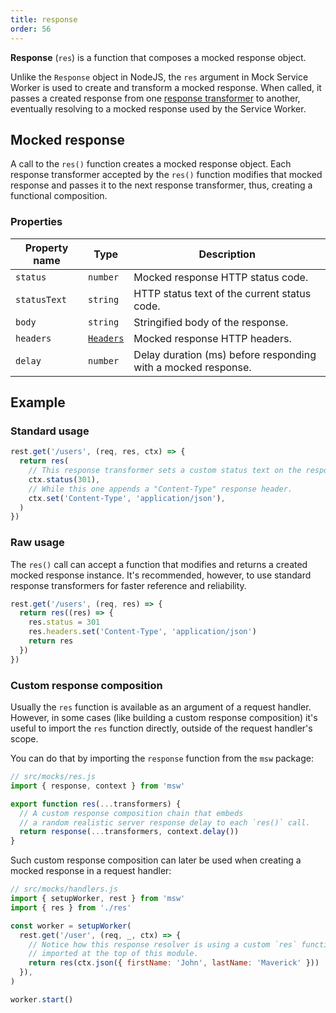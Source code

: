 ```yaml
---
title: response
order: 56
---
```


**Response** (`res`) is a function that composes a mocked response object.

Unlike the `Response` object in NodeJS, the `res` argument in Mock Service Worker is used to create and transform a mocked response. When called, it passes a created response from one [response transformer](/docs/basics/response-transformer) to another, eventually resolving to a mocked response used by the Service Worker.

## Mocked response

A call to the `res()` function creates a mocked response object. Each response transformer accepted by the `res()` function modifies that mocked response and passes it to the next response transformer, thus, creating a functional composition.

### Properties

| Property name | Type                                                                          | Description                                                   |
| ------------- | ----------------------------------------------------------------------------- | ------------------------------------------------------------- |
| `status`      | `number`                                                                      | Mocked response HTTP status code.                             |
| `statusText`  | `string`                                                                      | HTTP status text of the current status code.                  |
| `body`        | `string`                                                                      | Stringified body of the response.                             |
| `headers`     | [`Headers`](https://developer.mozilla.org/en-US/docs/Web/API/Headers/Headers) | Mocked response HTTP headers.                                 |
| `delay`       | `number`                                                                      | Delay duration (ms) before responding with a mocked response. |

## Example

### Standard usage

```js showLineNumbers
rest.get('/users', (req, res, ctx) => {
  return res(
    // This response transformer sets a custom status text on the response.
    ctx.status(301),
    // While this one appends a "Content-Type" response header.
    ctx.set('Content-Type', 'application/json'),
  )
})
```

### Raw usage

The `res()` call can accept a function that modifies and returns a created mocked response instance. It's recommended, however, to use standard response transformers for faster reference and reliability.

```js showLineNumbers
rest.get('/users', (req, res) => {
  return res((res) => {
    res.status = 301
    res.headers.set('Content-Type', 'application/json')
    return res
  })
})
```

### Custom response composition

Usually the `res` function is available as an argument of a request handler. However, in some cases (like building a custom response composition) it's useful to import the `res` function directly, outside of the request handler's scope.

You can do that by importing the `response` function from the `msw` package:

```js showLineNumbers focusedLines=2,7
// src/mocks/res.js
import { response, context } from 'msw'

export function res(...transformers) {
  // A custom response composition chain that embeds
  // a random realistic server response delay to each `res()` call.
  return response(...transformers, context.delay())
}
```

Such custom response composition can later be used when creating a mocked response in a request handler:

```js showLineNumbers focusedLines=3,9
// src/mocks/handlers.js
import { setupWorker, rest } from 'msw'
import { res } from './res'

const worker = setupWorker(
  rest.get('/user', (req, _, ctx) => {
    // Notice how this response resolver is using a custom `res` function
    // imported at the top of this module.
    return res(ctx.json({ firstName: 'John', lastName: 'Maverick' }))
  }),
)

worker.start()
```
